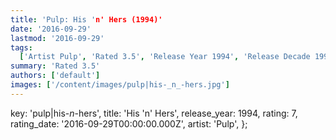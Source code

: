 ```yaml
---
title: 'Pulp: His 'n' Hers (1994)'
date: '2016-09-29'
lastmod: '2016-09-29'
tags:
  ['Artist Pulp', 'Rated 3.5', 'Release Year 1994', 'Release Decade 1990']
summary: 'Rated 3.5'
authors: ['default']
images: ['/content/images/pulp|his-_n_-hers.jpg']
---
```


  key: 'pulp|his-_n_-hers',
  title: 'His 'n' Hers',
  release_year: 1994,
  rating: 7,
  rating_date: '2016-09-29T00:00:00.000Z',
  artist: 'Pulp',
};

<MusicRating data={data} />
